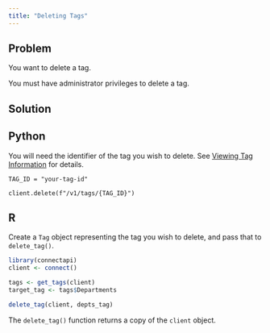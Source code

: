 ```yaml
---
title: "Deleting Tags"
---
```


## Problem

You want to delete a tag.

::: {.callout-warning}

You must have administrator privileges to delete a tag.

:::

## Solution


::: {.panel-tabset group="language"}

## Python

You will need the identifier of the tag you wish to delete. See [Viewing Tag Information](../viewing-tag-information/index.qmd) for details.

```.python
TAG_ID = "your-tag-id"

client.delete(f"/v1/tags/{TAG_ID}")
```

## R

Create a `Tag` object representing the tag you wish to delete, and pass that to `delete_tag()`.

```.r
library(connectapi)
client <- connect()

tags <- get_tags(client)
target_tag <- tags$Departments

delete_tag(client, depts_tag)
```

The `delete_tag()` function returns a copy of the `client` object.

:::
